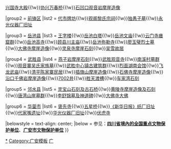 {{Navbox
|name = 广安市境内的四川省文物保护单位
|title = [[四川省文物保护单位|广安市境内的四川省文物保护单位]]
|style = text-align: left;
|state = {{{state<includeonly>|collapsed</includeonly>}}}

|group1 = [[广安区]]
|list1 = [[广安文庙]]{{!w}}[[兴国寺大殿]]{{!w}}[[协兴万春桥]]{{!w}}[[石凹口观音岩摩崖造像]]

|group2 = [[前锋区]]
|list2 = [[代市牌坊]]{{!w}}[[观阁黎氏宗祠]]{{!w}}[[独愚子墓]]{{!w}}[[永光仪器厂旧址]]

|group3 = [[岳池县]]
|list3 =  [[王字楼]]{{!w}}[[岳池白塔]]{{!w}}[[岳池文庙]]{{!w}}[[云门寺瘗窟群]]{{!w}}[[岳池高寺]]{{!w}}[[顾县川主庙]]{{!w}}[[岳池弥勒寺]]{{!w}}[[廖玉璧烈士墓]]{{!w}}[[大佛寺摩崖造像]]{{!w}}[[灵泉寺摩崖石刻]]{{!w}}[[吴雪故居]]

|group4 = [[武胜县]]
|list4 = [[燕子岩摩崖石刻]]{{!w}}[[武胜观音寺]]{{!w}}[[南溪村墓群]]{{!w}}[[观音寨吴氏家族墓]]{{!w}}[[武胜中心镇古建筑群]]{{!w}}[[烈面湖南会馆]]{{!w}}[[飞龙武庙]]{{!w}}[[清平陈家寨民居]]{{!w}}[[插旗山摩崖造像]]{{!w}}[[武胜石佛寺摩崖造像|石佛寺摩崖造像]]{{!w}}[[沿口千佛岩摩崖造像]]{{!w}}[[7002井]]{{!w}}[[胜天渡槽]]{{!w}}[[车家湾石刻]]

|group5 = [[邻水县]]	
|list5 = [[灵宝山石刻及古石桥]]{{!w}}[[黄陵寺摩崖造像及石刻]]{{!w}}[[唐湾山崖墓群]]{{!w}}[[李舒锦墓及神道碑]]{{!w}}[[大佛寺大佛]]

|group6 = [[华蓥市]]
|list6 = [[褒先寺]]{{!w}}[[五星桥]]{{!w}}[[《新华日报》纸厂旧址]]{{!w}}[[代家嘴遗址]]{{!w}}[[华光仪器厂旧址]]{{!w}}[[华蓥伏虎寺|伏虎寺]]

|belowstyle = text-align: center;
|below = 参见：'''[[四川全国重点文物保护单位列表|四川省境內的全国重点文物保护单位]]'''、'''[[广安市文物保护单位]]'''
}}<noinclude>
[[Category:广安文物保护单位|*]]
[[Category:广安模板]]
[[Category:四川省文物保护单位模板|广]]
</noinclude>